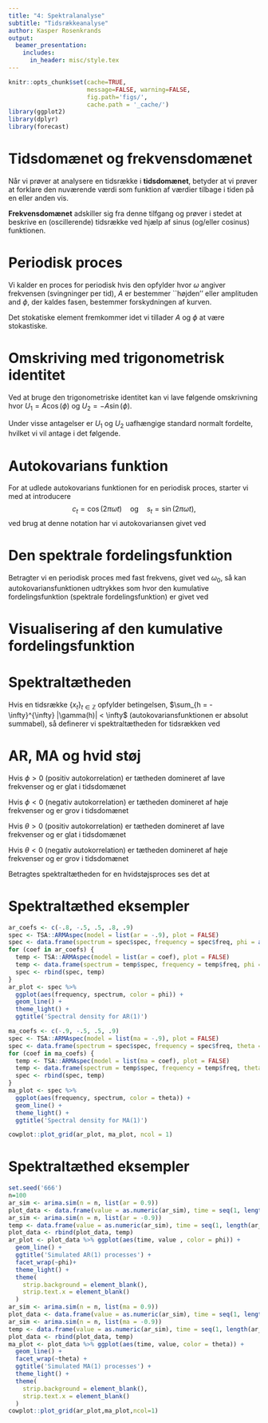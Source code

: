 ```yaml
---
title: "4: Spektralanalyse"
subtitle: "Tidsrækkeanalyse"
author: Kasper Rosenkrands
output: 
  beamer_presentation:
    includes:
      in_header: misc/style.tex
---
```


```r
knitr::opts_chunk$set(cache=TRUE,
                      message=FALSE, warning=FALSE,
                      fig.path='figs/',
                      cache.path = '_cache/')
library(ggplot2)
library(dplyr)
library(forecast)
```

# Tidsdomænet og frekvensdomænet
Når vi prøver at analysere en tidsrække i **tidsdomænet**, betyder at vi prøver at forklare den nuværende værdi som funktion af værdier tilbage i tiden på en eller anden vis.

**Frekvensdomænet** adskiller sig fra denne tilfgang og prøver i stedet at beskrive en (oscillerende) tidsrække ved hjælp af sinus (og/eller cosinus) funktionen.

# Periodisk proces
Vi kalder en proces for periodisk hvis den opfylder
\begin{align*}
  x_t = A \cos(2\pi\omega t + \phi) \quad \text{for } t = 0, \pm 1, \pm 2, \ldots,
\end{align*}
hvor $\omega$ angiver frekvensen (svingninger per tid), $A$ er bestemmer ``højden'' eller amplituden and $\phi$, der kaldes fasen, bestemmer forskydningen af kurven.

Det stokatiske element fremkommer idet vi tillader $A$ og $\phi$ at være stokastiske.

# Omskriving med trigonometrisk identitet
Ved at bruge den trigonometriske identitet
\begin{align*}
  \cos(\alpha \pm \beta) = \cos(\alpha)\cos(\beta) \mp \sin(\alpha)\sin(\beta),
\end{align*}
kan vi lave følgende omskrivning
\begin{align*}
  x_t &= A \cos(2\pi\omega t + \phi) \\
  &= U_1\cos(2\pi\omega t) + U_2\sin(2\pi\omega t),
\end{align*}
hvor $U_1 = A \cos(\phi)$ og $U_2 = -A\sin(\phi)$.

Under visse antagelser er $U_1$ og $U_2$ uafhængige standard normalt fordelte, hvilket vi vil antage i det følgende.

# Autokovarians funktion
For at udlede autokovarians funktionen for en periodisk proces, starter vi med at introducere
$$c_t = \cos(2\pi \omega t) \quad \text{og} \quad s_t = \sin(2\pi \omega t),$$
ved brug at denne notation har vi autokovariansen givet ved\footnote{ved at bruge den førnævnte trigonometriske identitet}
\begin{align*}
  \gamma(h) &= \cov(x_{t + h}, x_t)\\
  &= \cov(U_1c_{t + h} + u_2s_{t + h}, U_1c_{t} + u_2s_{t}) \\
  &= 
  \cov(U_1c_{t + h},U_1c_{t}) +
  \cov(U_1c_{t + h},U_2s_{t}) \\
  &\quad+
  \cov(U_2s_{t + h},U_1c_{t}) +
  \cov(U_2s_{t + h},U_2s_{t}) \\
  &= \sigma^2c_{t+h}c_t + \sigma^2s_{t+h}s_t \\
  &= \sigma^2\cos(2\pi\omega(t+h) - 2\pi\omega t) \\
  &= \sigma^2\cos(2\pi\omega h).
\end{align*}

# Den spektrale fordelingsfunktion
Betragter vi en periodisk proces med fast frekvens, givet ved $\omega_0$, så kan autokovariansfunktionen udtrykkes som 
\begin{align*}
  \gamma(h)\int_{-\frac{1}{2}}^{\frac{1}{2}}e^{2\pi i \omega h} dF(\omega),
\end{align*}
hvor den kumulative fordelingsfunktion (spektrale fordelingsfunktion) er givet ved
\begin{align*}
  F(\omega) = 
  \begin{cases}
    0 & \text{hvis }\omega < -\omega_0 \\
    \frac{\sigma^2}{2} & \text{hvis }-\omega_0 \leq \omega < \omega_0 \\
    \sigma^2 & \text{ellers}
  \end{cases}
\end{align*}

# Visualisering af den kumulative fordelingsfunktion
\begin{figure}
  \begin{tikzpicture}
    \draw [->] (-5,0) -- (5,0) node[anchor=north] {$\omega$};
    \draw [->] (0,-2) -- (0,4.5) node[align=center,above] {$F(\omega)$};
    \draw [thick, blue] (-5,0) -- (-2,0) node[align=center,below] {$-\omega_0$};
    \draw [thick, blue] (-2,2) node[anchor=east] {$\frac{\sigma^2}{2}$} -- (2,2);
    \draw [thick, blue] (2,4) node[anchor=east] {$\sigma^2$} -- (5,4);
    \draw [blue] (2,0) node {{\footnotesize l}};
    \draw [blue] (-2,0) node {{\footnotesize l}};
    \draw [blue] (2,0) node[align=center,below] {$\omega_0$};
  \end{tikzpicture}
  \caption{Kumulativ fordelingsfunktion.}
\end{figure}

# Spektraltætheden
Hvis en tidsrække $\{ x_t \}_{t \in \mathbb{Z}}$ opfylder betingelsen, $\sum_{h = - \infty}^{\infty} |\gamma(h)| < \infty$ (autokovariansfunktionen er absolut summabel), så definerer vi spektraltætheden for tidsrækken ved
\begin{align*}
  f(\omega) = \sum_{h = -\infty}^{\infty} \gamma(h) e^{-2 \pi i \omega h} \quad \text{for } - \infty < \omega < \infty.
\end{align*}

# AR, MA og hvid støj
Hvis $\phi>0$ (positiv autokorrelation) er tætheden domineret af lave frekvenser og er glat i tidsdomænet

Hvis $\phi<0$ (negativ autokorrelation) er tætheden domineret af høje frekvenser og er grov i tidsdomænet

Hvis $\theta>0$ (positiv autokorrelation) er tætheden domineret af lave frekvenser og er glat i tidsdomænet

Hvis $\theta<0$ (negativ autokorrelation) er tætheden domineret af høje frekvenser og er grov i tidsdomænet

Betragtes spektraltætheden for en hvidstøjsproces ses det at 
\begin{align*}
  f(\omega) = \sum_{h=-\infty}^\infty\gamma(h)e^{-2\pi i\omega h}
  = \gamma(0)e^0 = \sigma_w^2
\end{align*}

# Spektraltæthed eksempler
```r
ar_coefs <- c(-.8, -.5, .5, .8, .9)
spec <- TSA::ARMAspec(model = list(ar = -.9), plot = FALSE)
spec <- data.frame(spectrum = spec$spec, frequency = spec$freq, phi = as.character(-.9))
for (coef in ar_coefs) {
  temp <- TSA::ARMAspec(model = list(ar = coef), plot = FALSE)
  temp <- data.frame(spectrum = temp$spec, frequency = temp$freq, phi = as.character(coef))
  spec <- rbind(spec, temp)
}
ar_plot <- spec %>%
  ggplot(aes(frequency, spectrum, color = phi)) +
  geom_line() +
  theme_light() +
  ggtitle('Spectral density for AR(1)')

ma_coefs <- c(-.9, -.5, .5, .9)
spec <- TSA::ARMAspec(model = list(ma = -.9), plot = FALSE)
spec <- data.frame(spectrum = spec$spec, frequency = spec$freq, theta = as.character(-.9))
for (coef in ma_coefs) {
  temp <- TSA::ARMAspec(model = list(ma = coef), plot = FALSE)
  temp <- data.frame(spectrum = temp$spec, frequency = temp$freq, theta = as.character(coef))
  spec <- rbind(spec, temp)
}
ma_plot <- spec %>%
  ggplot(aes(frequency, spectrum, color = theta)) +
  geom_line() +
  theme_light() +
  ggtitle('Spectral density for MA(1)')

cowplot::plot_grid(ar_plot, ma_plot, ncol = 1)
```

# Spektraltæthed eksempler
```r
set.seed('666')
n=100
ar_sim <- arima.sim(n = n, list(ar = 0.9))
plot_data <- data.frame(value = as.numeric(ar_sim), time = seq(1, length(ar_sim)), phi = as.character(0.9))
ar_sim <- arima.sim(n = n, list(ar = -0.9))
temp <- data.frame(value = as.numeric(ar_sim), time = seq(1, length(ar_sim)), phi = as.character(-0.9))
plot_data <- rbind(plot_data, temp)
ar_plot <- plot_data %>% ggplot(aes(time, value , color = phi)) +
  geom_line() +
  ggtitle('Simulated AR(1) processes') +
  facet_wrap(~phi)+
  theme_light() +
  theme(
    strip.background = element_blank(),
    strip.text.x = element_blank()
  )
ar_sim <- arima.sim(n = n, list(ma = 0.9))
plot_data <- data.frame(value = as.numeric(ar_sim), time = seq(1, length(ar_sim)), theta = as.character(0.9))
ar_sim <- arima.sim(n = n, list(ma = -0.9))
temp <- data.frame(value = as.numeric(ar_sim), time = seq(1, length(ar_sim)), theta = as.character(-0.9))
plot_data <- rbind(plot_data, temp)
ma_plot <- plot_data %>% ggplot(aes(time, value, color = theta)) +
  geom_line() +
  facet_wrap(~theta) +
  ggtitle('Simulated MA(1) processes') +
  theme_light() +
  theme(
    strip.background = element_blank(),
    strip.text.x = element_blank()
  )
cowplot::plot_grid(ar_plot,ma_plot,ncol=1)
```
